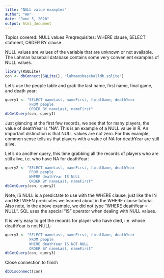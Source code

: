 ---
title: "NULL value examples"
author: "AH"
date: "June 5, 2020"
output: html_document
---
Topics covered: NULL values
Preqrequisites: WHERE clause, SELECT statment, ORDER BY clause

NULL values are values of the variable that are unknown or not available. The Lahman baseball database contains some very convenient examples of NULL values. 
```{r}
library(RSQLite)
con <- dbConnect(SQLite(), "lahmansbaseballdb.sqlite")
```

Let's use the people table and grab the last name, first name, final game, and death year:
```{r}
query1 <- "SELECT nameLast, nameFirst, finalGame, deathYear
           FROM people
           ORDER BY nameLast, nameFirst"
dbGetQuery(con, query1)
```
Just glancing at the first few records, we see that for many players, the value of deathYear is "NA". This is an example of a NULL value in R. An important distinction is that NULL values are not zero. For this example, common sense tells us that players with a value of NA for deathYear are still alive. 

Let's do another query, this time grabbing all the records of players who are still alive, i.e. who have NA for deathYear:
```{r}
query2 <- "SELECT nameLast, nameFirst, finalGame, deathYear
           FROM people
           WHERE deathYear IS NULL
           ORDER BY nameLast, nameFirst"
dbGetQuery(con, query2)
```
Note, IS NULL is a predictate to use with the WHERE clause, just like the IN and BETWEEN predicates we learned about in the WHERE clause tutorial. Also note, in the above example, we did not type "WHERE deathYear = NULL". SQL uses the special "IS" operator when dealing with NULL values.

It is very easy to get the records for player who have died, i.e. whose deathYear is not NULL:
```{r}
query3 <- "SELECT nameLast, nameFirst, finalGame, deathYear
           FROM people
           WHERE deathYear IS NOT NULL
           ORDER BY nameLast, nameFirst"
dbGetQuery(con, query3)
```


Close connection to finish
```{r}
dbDisconnect(con)
```

